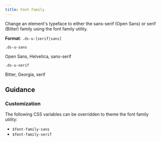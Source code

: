```yaml
---
title: Font Family
---
```


Change an element's typeface to either the sans-serif (Open Sans) or serif (Bitter) family using the font family utility.

**Format**: `.ds-u-[serif|sans]`

<EmbeddedExample>
  <section class="example-list">
    <article>
      <code class="ds-u-margin-bottom--1">.ds-u-sans</code>
      <p class="ds-u-sans ds-title">Open Sans, Helvetica, sans-serif</p>
    </article>
    <article>
      <code class="ds-u-margin-bottom--1">.ds-u-serif</code>
      <p class="ds-u-serif ds-title">Bitter, Georgia, serif</p>
    </article>
  </section>
</EmbeddedExample>

## Guidance

### Customization

The following CSS variables can be overridden to theme the font family utility:

- `$font-family-sans`
- `$font-family-serif`
